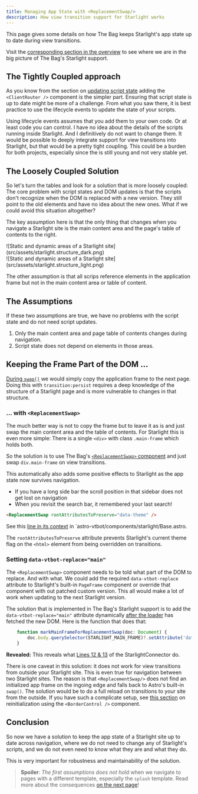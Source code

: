 ```yaml
---
title: Managing App State with <ReplacementSwap/>
description: How view transition support for Starlight works
---
```



This page gives some details on how The Bag keeps Starlight's app state up to date during view transitions.

Visit the [corresponding section in the overview](/jotter/starlight/inner-workings/#keep-app-state-up-to-date) to see where we are in  the big picture of The Bag's Starlight support.

## The Tightly Coupled approach

As you know from the section on [updating script state](/jotter/astro/scripts/) adding the `<ClientRouter />` component is the simpler part. Ensuring that script state is  up to date might be more of a challenge. From what you saw there, it is best practice to use the lifecycle events to update the state of your scripts.


Using lifecycle events assumes that you add them to your own code. Or at least code you can control.  I have no idea about the details of the scripts running inside Starlight. And I definitively do not want to change them. It would be possible to deeply integrate support for view transitions into Starlight, but that would be a pretty tight coupling. This could be a burden for both projects, especially since the <BoT/> is still young and not very stable yet.

## The Loosely Coupled Solution
So let's turn the tables and look for a solution that is more loosely coupled:
The core problem with script states and DOM updates is that the scripts don't recognize when the DOM is replaced with a new  version. They still point to the old elements and have no idea about the new ones. What if we could avoid this situation altogether?

The key assumption here is that the only thing that changes when you navigate a Starlight site is the main content area and the page's table of contents to the right.


<div class="light:sl-hidden">
![Static and dynamic areas of a Starlight site](src/assets/starlight.structure_dark.png)
</div><div class="dark:sl-hidden">
![Static and dynamic areas of a Starlight site](src/assets/starlight.structure_light.png)
</div>

The other assumption is that all scrips reference elements in the application frame but not in the main content area or table of content.

## The Assumptions
If these two assumptions are true, we have no problems with the script state and do not need script updates.

1. Only the main content area and page table of contents changes during navigation.
2. Script state does not depend on elements in those areas.

## Keeping the Frame Part of the DOM ...

 [During `swap()`](/jotter/astro/loader-swap/#swap) we would simply copy the application frame to the next page. Doing this with `transition:persist` requires a deep knowledge of the structure of a Starlight page and is more vulnerable to changes in that structure.

### ... with `<ReplacementSwap>`
The much better way is not to copy the frame but to leave it as is and just swap the main content area and the table of contents. For Starlight this is even more simple: There is a single `<div>` with class `.main-frame` which holds both.

So the solution is to use The Bag's [`<ReplacementSwap>` component](/library/ReplacementSwap/) and just swap `div.main-frame` on view transitions.

This automatically also adds some positive effects to Starlight as the app state now survives navigation.
* If you have a long side bar the scroll position in that sidebar does not get lost on navigation
* When you revisit the search bar, it remembered your last search!

```html showLineNumbers=false
<ReplacementSwap rootAttributesToPreserve="data-theme" />
```
See this [line in its context](/jotter/starlight/inner-workings/integration/#structure-of-the-base-component) in `astro-vtbot/components/starlight/Base.astro.

The `rootAttributesToPreserve` attribute prevents Starlight's current theme flag on the `<html>` element from being overridden on transitions.

### Setting `data-vtbot-replace="main"`
The `<ReplacementSwap>` component needs to be told what part of the DOM to replace. And with what. We could add the required `data-vtbot-replace` attribute to Starlight's built-in `PageFrame` component or override that component with out patched custom version. This all would make a lot of work when updating to the next Starlight version.

The solution that is implemented in The Bag's Starlight support is to add the `data-vtbot-replace="main"` attribute dynamically [after the loader](/jotter/astro/loader-swap/#loader) has fetched the new DOM. Here is the function that does that:
```ts title="astro-vtbot/components/starlight/StarlightConnector.astro" showLineNumbers=false
	function markMainFrameForReplacementSwap(doc: Document) {
		doc.body.querySelector(STARLIGHT_MAIN_FRAME)?.setAttribute('data-vtbot-replace', 'main');
	}
```
**Revealed:** This reveals what [Lines 12 & 13](/jotter/starlight/inner-workings/integration/#connecting-to-starlight) of the StarlightConnector do.

There is one caveat in this solution: it does not work for view transitions from outside your Starlight site. This is even true for navigation between two Starlight sites.   The reason is that `<ReplacementSwap/>` does not find an initialized app frame on the ingoing edge and falls back to Astro's built-in `swap()`. The solution would be to do a full reload on transitions to your site from the outside. If you have such a complicate setup, see [this section](jotter/starlight/guide/#re-initialize-starlight-pages) on reinitialization using the `<BorderControl />` component.

## Conclusion
So now we have a solution to keep the app state of a Starlight site up to date across navigation, where we do not need to change any of Starlight's scripts, and we do not even need to know what they are and what they do.

This is very important for robustness and maintainability of the solution.

> **Spoiler**: *The first assumptions does not hold* when we navigate to pages with a different template, especially the `splash` template. Read more about the consequences [on the next page](/jotter/starlight/inner-workings/sidebar/)!
